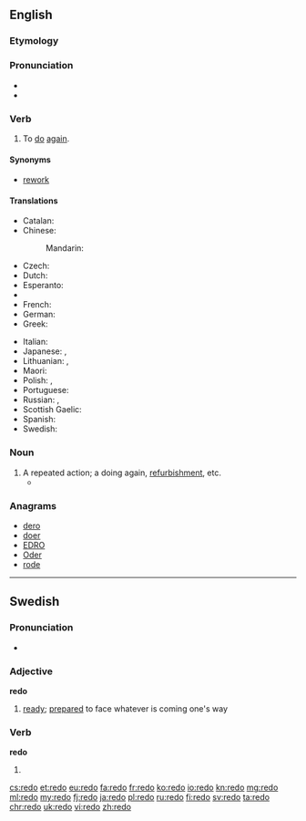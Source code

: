 {{also|rēdo}}
==English==

===Etymology===
{{prefix|re|do}}

===Pronunciation===
* {{IPA|/ɻiˈdʊ/}}
* {{audio|en-us-redo.ogg|Audio (US)}}

===Verb===
{{en-verb|redoes|redoing|redid|redone}}

# To [[do]] [[again]].

====Synonyms====
* {{sense|to do again}} [[rework]]

====Translations====
{{trans-top|to do again}}
* Catalan: {{t+|ca|refer}}
* Chinese:
*: Mandarin: {{t-|cmn|重做|tr=chóngzuò|sc=Hani}}
* Czech: {{t-|cs|předělat}}
* Dutch: {{t-|nl|herdoen}}
* Esperanto: {{t-|eo|refari}}
* {{trreq|Finnish}}
* French: {{t+|fr|refaire}}
* German: {{t|de|[[noch einmal]] [[machen]]}}
* Greek: {{t+|el|ξανακάνω}}
{{trans-mid}}
* Italian: {{t+|it|rifare}}
* Japanese: {{t-|ja|やり直す|tr=やりなおす, yarinaosu|sc=Jpan}}, {{t-|ja|再びやる|tr=ふたたびやる, futatabi yari|sc=Jpan}}
* Lithuanian: {{t-|lt|perdaryti}}, {{t+|lt|perdirbti}}
* Maori: {{t-|mi|tārua}}
* Polish: {{t-|pl|przerabiać|impf}}, {{t+|pl|przerobić|pf}}
* Portuguese: {{t+|pt|refazer}}
* Russian: {{t+|ru|переде́лывать|impf}}, {{t+|ru|переде́лать|pf}}
* Scottish Gaelic: {{t-|gd|ath-dhèan}}
* Spanish: {{t+|es|rehacer}}
* Swedish: {{t-|sv|göra om}}
{{trans-bottom}}

===Noun===
{{en-noun}}

# A repeated action; a doing again, [[refurbishment]], etc.
#* {{quote-news|year=2008|date=June 1|author=C. J. Hughes|title=Where Change Is Underfoot, and Overhead|work=New York Times|url=http://www.nytimes.com/2008/06/01/realestate/01living.html
|passage=Eight years ago, the apartment cost $292,000, and the three '''redos''' totaled $48,000, but though he has no plans to sell, he thinks he could get $600,000 for the place today. }}

===Anagrams===
* [[dero#English|dero]]
* [[doer#English|doer]]
* [[EDRO#English|EDRO]]
* [[Oder#English|Oder]]
* [[rode#English|rode]]

----

==Swedish==

===Pronunciation===
* {{audio|Sv-redo.ogg|audio}}

===Adjective===
'''redo'''

# [[ready]]; [[prepared]] to face whatever is coming one's way

===Verb===
'''redo'''

# {{sv-verb-form-past|rida|plural of=red}}

[[cs:redo]]
[[et:redo]]
[[eu:redo]]
[[fa:redo]]
[[fr:redo]]
[[ko:redo]]
[[io:redo]]
[[kn:redo]]
[[mg:redo]]
[[ml:redo]]
[[my:redo]]
[[fj:redo]]
[[ja:redo]]
[[pl:redo]]
[[ru:redo]]
[[fi:redo]]
[[sv:redo]]
[[ta:redo]]
[[chr:redo]]
[[uk:redo]]
[[vi:redo]]
[[zh:redo]]